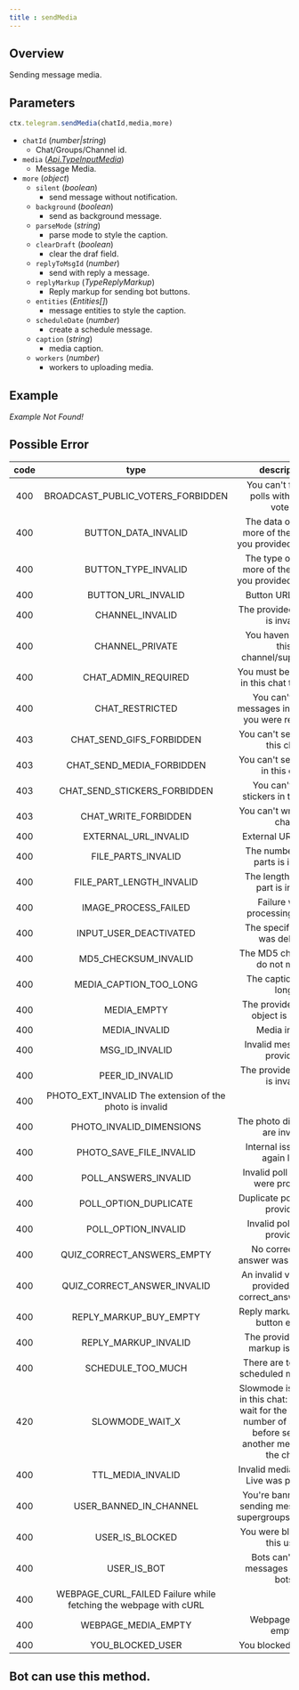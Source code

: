 ```yaml
--- 
title : sendMedia 
--- 
```

## Overview 
Sending message media. 
## Parameters 
```ts 
ctx.telegram.sendMedia(chatId,media,more)
```
- `chatId` (_number|string_) 
    - Chat/Groups/Channel id. 
- `media` (_[Api.TypeInputMedia](https://gram.js.org/beta/modules/tl_api.api.html#typeinputmedia)_)
    - Message Media.
- `more` (_object_) 
    - `silent` (_boolean_) 
        - send message without notification.
    - `background` (_boolean_)
        - send as background message.
    - `parseMode` (_string_)
        - parse mode to style the caption.
    - `clearDraft` (_boolean_)
        - clear the draf field.
    - `replyToMsgId` (_number_)
        - send with reply a message.
    - `replyMarkup` (_TypeReplyMarkup_)
        - Reply markup for sending bot buttons.
    - `entities` (_Entities[]_)
        - message entities to style the caption.
    - `scheduleDate` (_number_)
        - create a schedule message. 
    - `caption` (_string_) 
        - media caption.
    - `workers` (_number_) 
        - workers to uploading media.
## Example 
_Example Not Found!_
## Possible Error 
| code | type | description | 
| :---: | :---: | :------:| 
| 400 | BROADCAST_PUBLIC_VOTERS_FORBIDDEN | You can't forward polls with public voters | 
| 400 | BUTTON_DATA_INVALID | The data of one or more of the buttons you provided is invalid | 
| 400 | BUTTON_TYPE_INVALID | The type of one or more of the buttons you provided is invalid | 
| 400 | BUTTON_URL_INVALID | Button URL invalid | 
| 400 | CHANNEL_INVALID | The provided channel is invalid | 
| 400 | CHANNEL_PRIVATE | You haven't joined this channel/supergroup | 
| 400 | CHAT_ADMIN_REQUIRED | You must be an admin in this chat to do this | 
| 400 | CHAT_RESTRICTED | You can't send messages in this chat, you were restricted | 
| 403 | CHAT_SEND_GIFS_FORBIDDEN | You can't send gifs in this chat |  
| 403 | CHAT_SEND_MEDIA_FORBIDDEN | You can't send media in this chat | 
| 403 | CHAT_SEND_STICKERS_FORBIDDEN | You can't send stickers in this chat. | 
| 403 | CHAT_WRITE_FORBIDDEN | You can't write in this chat | 
| 400 | EXTERNAL_URL_INVALID | External URL invalid |  
| 400 | FILE_PARTS_INVALID | The number of file parts is invalid | 
| 400 | FILE_PART_LENGTH_INVALID | The length of a file part is invalid | 
| 400 | IMAGE_PROCESS_FAILED | Failure while processing image | 
| 400 | INPUT_USER_DEACTIVATED | The specified user was deleted | 
| 400 | MD5_CHECKSUM_INVALID | The MD5 checksums do not match | 
| 400 | MEDIA_CAPTION_TOO_LONG | The caption is too long | 
| 400 | MEDIA_EMPTY | The provided media object is invalid | 
| 400 | MEDIA_INVALID | Media invalid | 
| 400 | MSG_ID_INVALID | Invalid message ID provided |  
| 400 | PEER_ID_INVALID | The provided peer id is invalid | 
| 400 | PHOTO_EXT_INVALID The extension of the photo is invalid | 
| 400 | PHOTO_INVALID_DIMENSIONS | The photo dimensions are invalid | 
| 400 | PHOTO_SAVE_FILE_INVALID | Internal issues, try again later | 
| 400 | POLL_ANSWERS_INVALID | Invalid poll answers were provided | 
| 400 | POLL_OPTION_DUPLICATE | Duplicate poll options provided | 
| 400 | POLL_OPTION_INVALID | Invalid poll option provided | 
| 400 | QUIZ_CORRECT_ANSWERS_EMPTY | No correct quiz answer was specified | 
| 400 | QUIZ_CORRECT_ANSWER_INVALID | An invalid value was provided to the correct_answers field |  
| 400 | REPLY_MARKUP_BUY_EMPTY | Reply markup for buy button empty |  
| 400 | REPLY_MARKUP_INVALID | The provided reply markup is invalid |  
| 400 | SCHEDULE_TOO_MUCH | There are too many scheduled messages |  
| 420 | SLOWMODE_WAIT_X | Slowmode is enabled in this chat: you must wait for the specified number of seconds before sending another message to the chat. | 
| 400 | TTL_MEDIA_INVALID | Invalid media Time To Live was provided  
| 400 | USER_BANNED_IN_CHANNEL | You're banned from sending messages in supergroups/channels  
| 400 | USER_IS_BLOCKED | You were blocked by this user  |
| 400 | USER_IS_BOT | Bots can't send messages to other bots | 
| 400 | WEBPAGE_CURL_FAILED Failure while fetching the webpage with cURL | 
| 400 | WEBPAGE_MEDIA_EMPTY | Webpage media empty | 
| 400 | YOU_BLOCKED_USER | You blocked this user | 

## Bot can use this method.